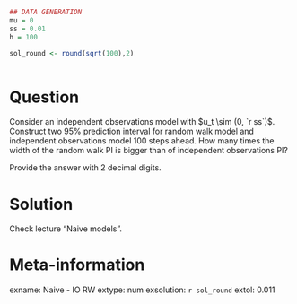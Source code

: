 ```r
## DATA GENERATION
mu = 0 
ss = 0.01 
h = 100

sol_round <- round(sqrt(100),2)



```

Question
========

Consider an independent observations model with  $u_t \sim (0, `r ss`)$. Construct two 95%  prediction  interval for random walk model and independent observations model 100 steps ahead. How many times the width of the random walk PI  is bigger than of independent observations PI?


Provide the answer with 2 decimal digits.

Solution
========

Check lecture "Naive models".

Meta-information
================
exname: Naive - IO RW 
extype: num
exsolution: `r sol_round`
extol: 0.011